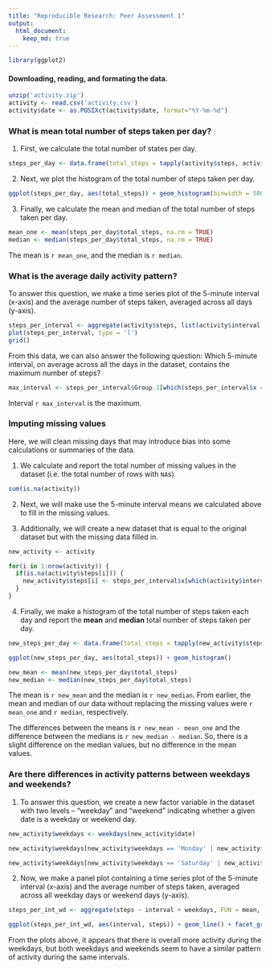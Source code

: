 ```yaml
---
title: "Reproducible Research: Peer Assessment 1"
output: 
  html_document:
    keep_md: true
---
```


```r
library(ggplot2)
```

#### Downloading, reading, and formating the data.

```r
unzip('activity.zip')
activity <- read.csv('activity.csv')
activity$date <- as.POSIXct(activity$date, format="%Y-%m-%d")
```

### What is mean total number of steps taken per day?

1. First, we calculate the total number of states per day.

```r
steps_per_day <- data.frame(total_steps = tapply(activity$steps, activity$date, sum))
```

2. Next, we plot the histogram of the total number of steps taken per day.

```r
ggplot(steps_per_day, aes(total_steps)) + geom_histogram(binwidth = 500)
```

3. Finally, we calculate the mean and median of the total number of steps taken per day.

```r
mean_one <- mean(steps_per_day$total_steps, na.rm = TRUE)
median <- median(steps_per_day$total_steps, na.rm = TRUE)
```
  
The mean is `r mean_one`, and the median is `r median`.

### What is the average daily activity pattern?

To answer this question, we make a time series plot of the 5-minute interval (x-axis) and the average number of steps taken, averaged across all days (y-axis).

```r
steps_per_interval <- aggregate(activity$steps, list(activity$interval), mean, na.rm = TRUE)
plot(steps_per_interval, type = 'l')
grid()
```

From this data, we can also answer the following question:
Which 5-minute interval, on average across all the days in the dataset, contains the maximum number of steps?

```r
max_interval <- steps_per_interval$Group.1[which(steps_per_interval$x == max(steps_per_interval$x))]
```

Interval `r max_interval` is the maximum.

### Imputing missing values

Here, we will clean missing days that may introduce bias into some calculations or summaries of the data.

1. We calculate and report the total number of missing values in the dataset (i.e. the total number of rows with `NA`s)

```r
sum(is.na(activity))
```

2. Next, we will make use the 5-minute interval means we calculated above to fill in the missing values.

3. Additionally, we will create a new dataset that is equal to the original dataset but with the missing data filled in.

```r
new_activity <- activity

for(i in 1:nrow(activity)) {
  if(is.na(activity$steps[i])) {
    new_activity$steps[i] <- steps_per_interval$x[which(activity$interval[i] == steps_per_interval$Group.1)]
  }
}
```

4. Finally, we make a histogram of the total number of steps taken each day and report the **mean** and **median** total number of steps taken per day. 

```r
new_steps_per_day <- data.frame(total_steps = tapply(new_activity$steps, new_activity$date, sum))

ggplot(new_steps_per_day, aes(total_steps)) + geom_histogram()
```

```r
new_mean <- mean(new_steps_per_day$total_steps)
new_median <- median(new_steps_per_day$total_steps)
```

The mean is `r new_mean` and the median is `r new_median`.
From earlier, the mean and median of our data without replacing the missing values were `r mean_one` and `r median`, respectively.

The differences between the means is `r new_mean - mean_one` and the difference between the medians is `r new_median - median`. So, there is a slight difference on the median values, but no difference in the mean values.

### Are there differences in activity patterns between weekdays and weekends?

1. To answer this question, we create a new factor variable in the dataset with two levels -- "weekday" and "weekend" indicating whether a given date is a weekday or weekend day.

```r
new_activity$weekdays <- weekdays(new_activity$date)

new_activity$weekdays[new_activity$weekdays == 'Monday' | new_activity$weekdays == 'Tuesday' | new_activity$weekdays == 'Wednesday' | new_activity$weekdays == 'Thursday' | new_activity$weekdays == 'Friday'] <- 'weekday'

new_activity$weekdays[new_activity$weekdays == 'Saturday' | new_activity$weekdays == 'Sunday'] <- 'weekend'
```

2. Now, we make a panel plot containing a time series plot of the 5-minute interval (x-axis) and the average number of steps taken, averaged across all weekday days or weekend days (y-axis).

```r
steps_per_int_wd <- aggregate(steps ~ interval + weekdays, FUN = mean, data = new_activity)

ggplot(steps_per_int_wd, aes(interval, steps)) + geom_line() + facet_grid(weekdays~.)
```

From the plots above, it appears that there is overall more activity during the weekdays, but both weekdays and weekends seem to have a similar pattern of activity during the same intervals.